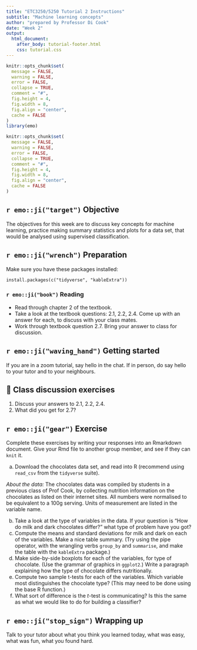 ```yaml
---
title: "ETC3250/5250 Tutorial 2 Instructions"
subtitle: "Machine learning concepts"
author: "prepared by Professor Di Cook"
date: "Week 2"
output:
  html_document:
    after_body: tutorial-footer.html
    css: tutorial.css
---
```


```r
knitr::opts_chunk$set(
  message = FALSE,
  warning = FALSE,
  error = FALSE, 
  collapse = TRUE,
  comment = "#",
  fig.height = 4,
  fig.width = 8,
  fig.align = "center",
  cache = FALSE
)
library(emo)
```


```r
knitr::opts_chunk$set(
  message = FALSE,
  warning = FALSE,
  error = FALSE, 
  collapse = TRUE,
  comment = "#",
  fig.height = 4,
  fig.width = 8,
  fig.align = "center",
  cache = FALSE
)
```

## `r emo::ji("target")` Objective

The objectives for this week are to discuss key concepts for machine learning, practice making summary statistics and plots for a data set, that would be analysed using supervised classification.

## `r emo::ji("wrench")` Preparation 

Make sure you have these packages installed:

```
install.packages(c("tidyverse", "kableExtra"))
```

### `r emo::ji("book")` Reading

- Read through chapter 2 of the textbook.
- Take a look at the textbook questions: 2.1, 2.2, 2.4. Come up with an answer for each, to discuss with your class mates.
- Work through textbook question 2.7. Bring your answer to class for discussion.


## `r emo::ji("waving_hand")` Getting started

If you are in a zoom tutorial, say hello in the chat. If in person, do say hello to your tutor and to your neighbours. 

## 💬 Class discussion exercises

1. Discuss your answers to 2.1, 2.2, 2.4.
2. What did you get for 2.7?

## `r emo::ji("gear")` Exercise 

Complete these exercises by writing your responses into an Rmarkdown document. 
Give your Rmd file to another group member, and see if they can `knit` it. 

(a) Download the chocolates data set, and read into R (recommend using `read_csv` from the `tidyverse` suite). 

*About the data:* The chocolates data was compiled by students in a previous class of Prof Cook, by collecting nutrition information on the chocolates as listed on their internet sites. All numbers were normalised to be equivalent to a 100g serving. Units of measurement are listed in the variable name.

(b) Take a look at the type of variables in the data. If your question is "How do milk and dark chocolates differ?" what type of problem have you got?
(c) Compute the means and standard deviations for milk and dark on each of the variables. Make a nice table summary. (Try using the pipe operator, with the wrangling verbs `group_by` and `summarise`, and make the table with the `kableExtra` package.)
(d) Make side-by-side boxplots for each of the variables, for type of chocolate. (Use the grammar of graphics in `ggplot2`.) Write a paragraph explaining how the type of chocolate differs nutritionally.
(e) Compute two sample t-tests for each of the variables. Which variable most distinguishes the chocolate type? (This may need to be done using the base R function.)
(f) What sort of difference is the $t$-test is communicating? Is this the same as what we would like to do for building a classifier?

## `r emo::ji("stop_sign")` Wrapping up

Talk to your tutor about what you think you learned today, what was easy, what was fun, what you found hard.
